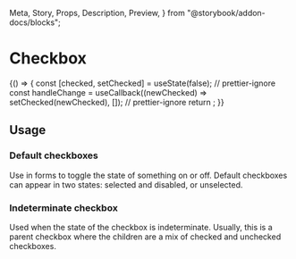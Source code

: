   Meta,
  Story,
  Props,
  Description,
  Preview,
} from "@storybook/addon-docs/blocks";

<Meta title="Components | Forms / Checkbox" component={Checkbox} />

# Checkbox

<Description of={Checkbox} />

<Preview withToolbar>
  <Story name="Default checkbox">
    {() => {
      const [checked, setChecked] = useState(false);
      // prettier-ignore
      const handleChange = useCallback((newChecked) => setChecked(newChecked), []);
      // prettier-ignore
      return <Checkbox label="Basic checkbox" checked={checked} onChange={handleChange} />;
    }}
  </Story>
</Preview>

<Props of={Checkbox} />

## Usage

### Default checkboxes

Use in forms to toggle the state of something on or off. Default checkboxes can appear in
two states: selected and disabled, or unselected.

### Indeterminate checkbox

Used when the state of the checkbox is indeterminate. Usually, this is a parent checkbox
where the children are a mix of checked and unchecked checkboxes.

<Preview>
  <Story name="Indeterminate">
    <Checkbox label="Select all" checked="indeterminate" />
  </Story>
</Preview>

